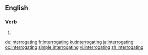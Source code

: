 ==English==

===Verb===
{{head|en|present participle}}

# {{present participle of|interrogate|lang=en}}

[[de:interrogating]]
[[fr:interrogating]]
[[ku:interrogating]]
[[ja:interrogating]]
[[oc:interrogating]]
[[simple:interrogating]]
[[vi:interrogating]]
[[zh:interrogating]]